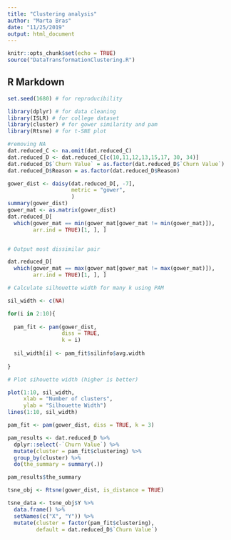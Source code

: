 ```yaml
---
title: "Clustering analysis"
author: "Marta Bras"
date: "11/25/2019"
output: html_document
---
```


```r
knitr::opts_chunk$set(echo = TRUE)
source("DataTransformationClustering.R")
```

## R Markdown

```r
set.seed(1680) # for reproducibility

library(dplyr) # for data cleaning
library(ISLR) # for college dataset
library(cluster) # for gower similarity and pam
library(Rtsne) # for t-SNE plot
```

```r
#removing NA
dat.reduced_C <- na.omit(dat.reduced_C)
dat.reduced_D <- dat.reduced_C[c(10,11,12,13,15,17, 30, 34)]
dat.reduced_D$`Churn Value` = as.factor(dat.reduced_D$`Churn Value`)
dat.reduced_D$Reason = as.factor(dat.reduced_D$Reason)

gower_dist <- daisy(dat.reduced_D[, -7],
                    metric = "gower",
                    )
summary(gower_dist)
gower_mat <- as.matrix(gower_dist)
dat.reduced_D[
  which(gower_mat == min(gower_mat[gower_mat != min(gower_mat)]),
        arr.ind = TRUE)[1, ], ]


# Output most dissimilar pair

dat.reduced_D[
  which(gower_mat == max(gower_mat[gower_mat != max(gower_mat)]),
        arr.ind = TRUE)[1, ], ]
```
```r
# Calculate silhouette width for many k using PAM

sil_width <- c(NA)

for(i in 2:10){
  
  pam_fit <- pam(gower_dist,
                 diss = TRUE,
                 k = i)
  
  sil_width[i] <- pam_fit$silinfo$avg.width
  
}

# Plot sihouette width (higher is better)

plot(1:10, sil_width,
     xlab = "Number of clusters",
     ylab = "Silhouette Width")
lines(1:10, sil_width)

```

```r
pam_fit <- pam(gower_dist, diss = TRUE, k = 3)

pam_results <- dat.reduced_D %>%
  dplyr::select(-`Churn Value`) %>%
  mutate(cluster = pam_fit$clustering) %>%
  group_by(cluster) %>%
  do(the_summary = summary(.))

pam_results$the_summary
```

```r
tsne_obj <- Rtsne(gower_dist, is_distance = TRUE)

tsne_data <- tsne_obj$Y %>%
  data.frame() %>%
  setNames(c("X", "Y")) %>%
  mutate(cluster = factor(pam_fit$clustering),
         default = dat.reduced_D$`Churn Value`)

```

